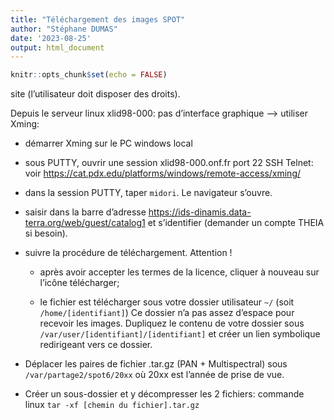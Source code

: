 ```yaml
---
title: "Téléchargement des images SPOT"
author: "Stéphane DUMAS"
date: '2023-08-25'
output: html_document
---
```


```r
knitr::opts_chunk$set(echo = FALSE)
```

site (l'utilisateur doit disposer des droits).

Depuis le serveur linux xlid98-000: pas d'interface graphique --\> utiliser Xming:

-   démarrer Xming sur le PC windows local

-   sous PUTTY, ouvrir une session xlid98-000.onf.fr port 22 SSH Telnet: voir <https://cat.pdx.edu/platforms/windows/remote-access/xming/>

-   dans la session PUTTY, taper `midori`. Le navigateur s'ouvre.

-   saisir dans la barre d'adresse <https://ids-dinamis.data-terra.org/web/guest/catalog1> et s'identifier (demander un compte THEIA si besoin).

-   suivre la procédure de téléchargement. Attention !

    -   après avoir accepter les termes de la licence, cliquer à nouveau sur l'icône télécharger;

    -   le fichier est télécharger sous votre dossier utilisateur `~/` (soit `/home/[identifiant]`) Ce dossier n'a pas assez d'espace pour recevoir les images. Dupliquez le contenu de votre dossier sous `/var/user/[identifiant]/[identifiant]` et créer un lien symbolique redirigeant vers ce dossier.

-   Déplacer les paires de fichier .tar.gz (PAN + Multispectral) sous `/var/partage2/spot6/20xx` où 20xx est l'année de prise de vue.

-   Créer un sous-dossier et y décompresser les 2 fichiers: commande linux `tar -xf [chemin du fichier].tar.gz`
